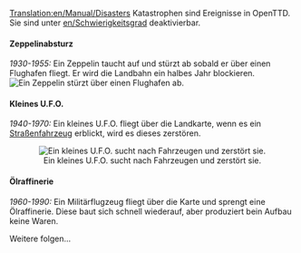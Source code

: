 [[Translation:en/Manual/Disasters]]
{{de/Manual/Inhaltsverzeichnis}}
Katastrophen sind Ereignisse in OpenTTD. Sie sind unter [[en/Schwierigkeitsgrad]] deaktivierbar.

====Zeppelinabsturz====
''1930-1955:''
Ein Zeppelin taucht auf und stürzt ab sobald er über einen Flughafen fliegt. Er wird die Landbahn ein halbes Jahr blockieren.
[[File:en/Manual/Zeppelin.png|center|frame|Ein Zeppelin stürzt über einen Flughafen ab.]]

====Kleines U.F.O.====
''1940-1970:''
Ein kleines U.F.O. fliegt über die Landkarte, wenn es ein [[de/Manual/Straßenfahrzeuge|Straßenfahrzeug]] erblickt, wird es dieses zerstören.

<center>[[File:en/Manual/Smallufo.png|center|frame|Ein kleines U.F.O. sucht nach Fahrzeugen und zerstört sie.]]</center>

====Ölraffinerie====
''1960-1990:''
Ein Militärflugzeug fliegt über die Karte und sprengt eine Ölraffinerie. Diese baut sich schnell wiederauf, aber produziert bein Aufbau keine Waren.

Weitere folgen...